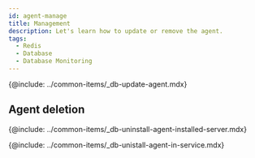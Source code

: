 ```yaml
---
id: agent-manage
title: Management
description: Let's learn how to update or remove the agent.
tags:
  - Redis
  - Database
  - Database Monitoring
---
```



<!-- 에이전트 업데이트 -->

{@include: ../common-items/_db-update-agent.mdx} 

## Agent deletion

<!-- 에이전트 설치 서버에서 삭제하기 -->

{@include: ../common-items/_db-uninstall-agent-installed-server.mdx}

<!-- 서비스 화면에서 삭제하기 -->

{@include: ../common-items/_db-unistall-agent-in-service.mdx} 
